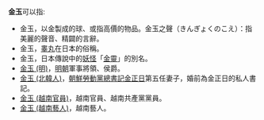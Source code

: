 '''金玉'''可以指: 
*金玉，以金製成的球、或指高價的物品。金玉之聲（きんぎょくのこえ）：指美麗的聲音、精闢的言辭。
*金玉，[[睾丸|睾丸]]在日本的俗稱。
*金玉，日本傳說中的[[妖怪|妖怪]]「[[金靈|金靈]]」的別名。
*[[金玉_(明)|金玉 (明)]]，[[明朝|明朝]]軍事將領、侯爵。
*[[金玉_(北韓人)|金玉 (北韓人)]]，[[朝鮮勞動黨總書記|朝鮮勞動黨總書記]][[金正日|金正日]]第五任妻子，婚前為金正日的私人書記。
*[[金玉_(越南官員)|金玉 (越南官員)]]，越南官員、越南共產黨黨員。
*[[金玉_(越南藝人)|金玉 (越南藝人)]]，越南藝人。

{{disambig|Cat=二字亞洲相關消歧義}}